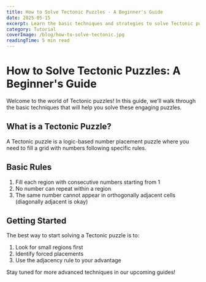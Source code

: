 ```yaml
---
title: How to Solve Tectonic Puzzles - A Beginner's Guide
date: 2025-05-15
excerpt: Learn the basic techniques and strategies to solve Tectonic puzzles efficiently, even as a complete beginner.
category: Tutorial
coverImage: /blog/how-to-solve-tectonic.jpg
readingTime: 5 min read
---
```


# How to Solve Tectonic Puzzles: A Beginner's Guide

Welcome to the world of Tectonic puzzles! In this guide, we'll walk through the basic techniques that will help you solve these engaging puzzles.

## What is a Tectonic Puzzle?

A Tectonic puzzle is a logic-based number placement puzzle where you need to fill a grid with numbers following specific rules.

## Basic Rules

1. Fill each region with consecutive numbers starting from 1
2. No number can repeat within a region
3. The same number cannot appear in orthogonally adjacent cells (diagonally adjacent is okay)

## Getting Started

The best way to start solving a Tectonic puzzle is to:

1. Look for small regions first
2. Identify forced placements
3. Use the adjacency rule to your advantage

Stay tuned for more advanced techniques in our upcoming guides!
